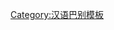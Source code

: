 {{User language-4|cmn-tianjin|介个用户'''[[:Category:cmn-tianjin 使用者|天津话]]'''嗦的'''[[:Category:cmn-tianjin-4 使用者|跟天津人赛的]]'''。|天津话|12|9}}<noinclude>[[Category:汉语巴别模板]]</noinclude>